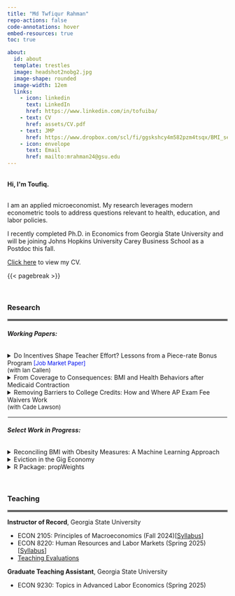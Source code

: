 ```yaml
---
title: "Md Twfiqur Rahman"
repo-actions: false
code-annotations: hover
embed-resources: true
toc: true

about:
  id: about
  template: trestles
  image: headshot2nobg2.jpg
  image-shape: rounded
  image-width: 12em
  links:
    - icon: linkedin
      text: LinkedIn
      href: https://www.linkedin.com/in/tofuiba/
    - text: CV
      href: assets/CV.pdf
    - text: JMP
      href: https://www.dropbox.com/scl/fi/ggskshcy4m582pzm4tsqx/BMI_sep2024.pdf?rlkey=rslmrppi5jffd19vce2f6fc4c&st=ru31v465&dl=0
    - icon: envelope
      text: Email
      href: mailto:mrahman24@gsu.edu
---
```


::: {#about}
```{=html}
<br> 

<b>Hi, I'm Toufiq.</b>
```

<br>I am an applied microeconomist. My research leverages modern econometric tools to address questions relevant to health, education, and labor policies.

I recently completed Ph.D. in Economics from Georgia State University and will be joining Johns Hopkins University Carey Business School as a Postdoc this fall.

<a href='assets/CV.pdf'>Click here</a> to view my CV.
:::

{{< pagebreak >}}

<br>

::: {style="text-align: left;"}
### Research
:::

<hr style="border:2px solid gray">

###### **Working Papers:**

```{=html}
<details>

<summary>Do Incentives Shape Teacher Effort? Lessons from a Piece-rate Bonus Program<font color="#000FF"; size="2"> [Job Market Paper]</font> <font size="2"> <br>(with Ian Callen)</font></summary>
<p class="fulljustify">
We study the effects of a novel piece-rate teacher bonus program on student outcomes. We propose a model implying that the piece-rate and the cap generate higher incentives for teachers with relatively lower baseline student number and aptitude. The model further predicts that the bonus program does not effectively incentivize teachers with a high baseline number of students passing the AP exams, since they are likely to automatically qualify for the maximum reward without exerting additional effort. Leveraging course-level student-teacher linked data and using both teacher fixed effects and difference-in-differences models, we provide evidence supporting the model implications. We find that the bonus program increased the probability of a course leading to a passed exam by approximately 2 percentage points. We also document an approximately 2-2.5 percentage point increase in the pass rates among students instructed by teachers for whom the bonus cap was non-binding, relative to those instructed by teachers earning near-maximum bonus amount before the program implementation.
</p>
</details>

<details>

<summary>
From Coverage to Consequences: BMI and Health Behaviors after Medicaid Contraction<br><font size="2"></font></summary>

<p class="fulljustify">

Leveraging Tennessee’s 2005 Medicaid contraction, I study the impact of losing public health insurance on body weight and relevant health behaviors. Using Behavioral Risk Factor Surveillance System (BRFSS) data from 1997 to 2010, I estimate comparative case study models with data-driven control groups. The preferred synthetic difference-in-differences estimates suggest that the reform increased Body Mass Index by 0.38 points and the overweight or obesity prevalence (BMI≥25) by ∼4% among Tennessean childless adults. My findings—a 21% increase in the share of childless adults reporting poor health, declines in Medicaid-supported use of pain and antiinflammatory medications, and reduced participation in moderate physical activities— suggest that worsening unmanaged health conditions may be a key pathway through which coverage loss affected physical activity and weight gain. Additionally, my analysis offers practical guidance for analyzing single treated clusters using comparative case study methods, highlighting the advantages of placebo-based standard errors for valid inference.
<br>
<button class="button" style="vertical-align: middle" onclick="typeWriter()">tl;dr</button>

<p id="demo"></p>

<script>
var i = 0;
var txt = 'The effects of losing versus gaining Medicaid are potentially asymmetric. \nYet, existing evidence only provides insights into the impact of gaining Medicaid coverage on body weight and relevant health behaviors.\nLeveraging Tennessee’s large-scale Medicaid disenrollment in 2005, \nI document that losing Medicaid led to significant weight gain. \nReduction in vegetable consumption and participation in calorie-intense activities explain most of the weight gain. \nThese effects are meaningfully different from those documented for Medicaid expansions.\nAdditionally, I highlight key advantages of synthetic difference-in-differences method for analyzing single treated clusters.';
var speed = 60;

function typeWriter() {
  if (i < txt.length) {
    document.getElementById("demo").innerHTML += txt.charAt(i);
    i++;
    setTimeout(typeWriter, speed);
  }
}
</script>

<button class="button" style="vertical-align: middle" onclick="window.location.href='https://www.dropbox.com/scl/fi/ggskshcy4m582pzm4tsqx/BMI_sep2024.pdf?rlkey=rslmrppi5jffd19vce2f6fc4c&st=ru31v465&dl=0'">PDF</button>



</p>
</details>

<details>
  
<summary>Removing Barriers to College Credits: How and Where AP Exam Fee Waivers Work<font size="2"> <br>(with Cade Lawson)</font></summary>
<p class="fulljustify">
We examine the impact of North Carolina's Advanced Placement (AP) exam fee waivers on exam participation and potential college credit attainment. Using course level administrative data and multiple quasi-experimental strategies, we find that fee waivers significantly increased exam participation and potential college credit attainment among high school students, particularly in underutilized AP courses, defined by below-median exam participation rates prior to the implementation of fee waivers. Although we find evidence that fee waivers reduce the exam participation gap between the underserved and more advantaged students, we do not find robust evidence that they narrow the disparity in college credit attainment. Finally, our main findings help reconcile the seemingly disparate findings from prior research on AP exam funding.
<br><button class="button" style="vertical-align: middle" onclick="window.location.href='mailto:mrahman24@gsu.edu'">Request Draft</button>
</p>
</details>
```

<hr style="border:1px solid white">

###### **Select Work in Progress:**

```{=html}
<details>

<summary>Reconciling BMI with Obesity Measures: A Machine Learning Approach</summary>
<p class="fulljustify">
</p>
</details>


<details>

<summary>Eviction in the Gig Economy</summary>
<p class="fulljustify">
</p>
</details>



<details>
<summary>R Package: propWeights</summary>
<p class="fulljustify">
Implements Proportional Weight Allocation (PWA) to distribute trade volumes in classification concordances.
</p>
</details>
```

<br>

::: {style="text-align: left;"}
### Teaching
:::

<hr style="border:2px solid gray">

**Instructor of Record**, Georgia State University<br>

<ul>

<li>ECON 2105: Principles of Macroeconomics (Fall 2024)\[<a href='https://github.com/tofurahman/tofurahman.github.io/blob/main/assets/econ2105.pdf'>Syllabus</a>\]</li>

<li>ECON 8220: Human Resources and Labor Markets (Spring 2025)\[<a href='https://github.com/tofurahman/tofurahman.github.io/blob/main/assets/econ8220.pdf'>Syllabus</a>\]</li>

<li><a href='https://github.com/tofurahman/tofurahman.github.io/blob/main/assets/Teaching_Evaluation.pdf'>Teaching Evaluations</a></li>

</ul>

**Graduate Teaching Assistant**, Georgia State University <br>

<ul>

<li>ECON 9230: Topics in Advanced Labor Economics (Spring 2025)</li>

</ul>
